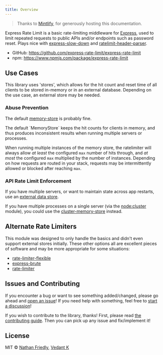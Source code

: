 ```yaml
---
title: Overview
---
```


> Thanks to
> [Mintlify](https://mintlify.com/?utm_campaign=devmark&utm_medium=docs&utm_source=express-rate-limit),
> for generously hosting this documentation.

Express Rate Limit is a basic rate-limiting middleware for
[Express](http://expressjs.com/), used to limit repeated requests to public APIs
and/or endpoints such as password reset. Plays nice with
[express-slow-down](https://www.npmjs.com/package/express-slow-down) and
[ratelimit-header-parser](https://www.npmjs.com/package/ratelimit-header-parser).

- GitHub: https://github.com/express-rate-limit/express-rate-limit
- npm: https://www.npmjs.com/package/express-rate-limit

## Use Cases

This library uses 'stores', which allows for the hit count and reset time of all
clients to be stored in-memory or in an external database. Depending on the use
case, an external store may be needed.

### Abuse Prevention

The default
[memory-store](https://github.com/express-rate-limit/express-rate-limit/blob/main/source/memory-store.ts)
is probably fine.

<Warning>
	The default `MemoryStore` keeps the hit counts for clients in memory, and thus
	produces inconsistent results when running multiple servers or processes.
</Warning>

When running multiple instances of the memory store, the ratelimiter will always
allow _at least_ the configured `max` number of hits through, and _at most_ the
configured `max` multiplied by the number of instances. Depending on how
requests are routed in your stack, requests may be intermittently allowed or
blocked after reaching `max`.

### API Rate Limit Enforcement

If you have multiple servers, or want to maintain state across app restarts, use
an [external data store](/reference/stores).

If you have multiple processes on a single server (via the
[node:cluster](https://nodejs.org/api/cluster.html) module), you could use the
[cluster-memory-store](https://npmjs.com/package/@express-rate-limit/cluster-memory-store)
instead.

## Alternate Rate Limiters

This module was designed to only handle the basics and didn't even support
external stores initially. These other options all are excellent pieces of
software and may be more appropriate for some situations:

- [rate-limiter-flexible](https://www.npmjs.com/package/rate-limiter-flexible)
- [express-brute](https://www.npmjs.com/package/express-brute)
- [rate-limiter](https://www.npmjs.com/package/express-limiter)

## Issues and Contributing

If you encounter a bug or want to see something added/changed, please go ahead
and
[open an issue](https://github.com/nfriexpress-rate-limitedly/express-rate-limit/issues/new)!
If you need help with something, feel free to
[start a discussion](https://github.com/express-rate-limit/express-rate-limit/discussions/new)!

If you wish to contribute to the library, thanks! First, please read
[the contributing guide](/guides/contributing). Then you can pick up any issue
and fix/implement it!

## License

MIT © [Nathan Friedly](http://nfriedly.com/),
[Vedant K](https://github.com/gamemaker1)

